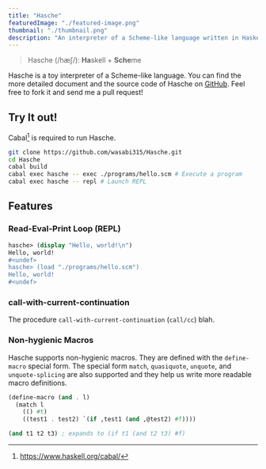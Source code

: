 ```yaml
---
title: "Hasche"
featuredImage: "./featured-image.png"
thumbnail: "./thumbnail.png"
description: "An interpreter of a Scheme-like language written in Haskell"
---
```


> Hasche (/hæʃ/): **Ha**skell + **Sche**me

Hasche is a toy interpreter of a Scheme-like language.
You can find the more detailed document and the source code of Hasche on [GitHub](https://github.com/wasabi315/Hasche).
Feel free to fork it and send me a pull request!

## Try It out!
Cabal[^1] is required to run Hasche.

[^1]: https://www.haskell.org/cabal/

```bash
git clone https://github.com/wasabi315/Hasche.git
cd Hasche
cabal build
cabal exec hasche -- exec ./programs/hello.scm # Execute a program
cabal exec hasche -- repl # Launch REPL
```

## Features

### Read-Eval-Print Loop (REPL)
```scheme
hasche> (display "Hello, world!\n")
Hello, world!
#<undef>
hasche> (load "./programs/hello.scm")
Hello, world!
#<undef>
```

### call-with-current-continuation
The procedure `call-with-current-continuation` (`call/cc`) blah.

### Non-hygienic Macros
Hasche supports non-hygienic macros. They are defined with the `define-macro` special form.
The special form `match`, `quasiquote`, `unquote`, and `unquote-splicing` are also supported and they help us write more readable macro definitions.
```scheme
(define-macro (and . l)
  (match l
    (() #t)
    ((test1 . test2) `(if ,test1 (and ,@test2) #f))))

(and t1 t2 t3) ; expands to (if t1 (and t2 t3) #f)
```

